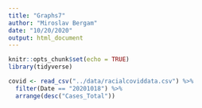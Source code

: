 ```yaml
---
title: "Graphs7"
author: "Miroslav Bergam"
date: "10/20/2020"
output: html_document
---
```


```r
knitr::opts_chunk$set(echo = TRUE)
library(tidyverse)
```

```r

covid <- read_csv("../data/racialcoviddata.csv") %>%
  filter(Date == "20201018") %>%
  arrange(desc("Cases_Total"))

```

